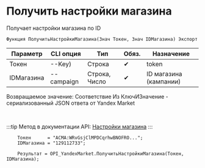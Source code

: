 ﻿---
sidebar_position: 4
---


# Получить настройки магазина
 Получает настройки магазина по ID



`Функция ПолучитьНастройкиМагазина(Знач Токен, Знач IDМагазина) Экспорт`

  | Параметр | CLI опция | Тип | Обяз. | Назначение |
  |-|-|-|-|-|
  | Токен | --Key) | Строка | &#x2714; | token |
  | IDМагазина | --campaign | Строка, Число | &#x2714; | ID магазина (кампании) |

  
  Возвращаемое значение:   Соответствие Из КлючИЗначение - сериализованный JSON ответа от Yandex Market

<br/>

:::tip
Метод в документации API: [Настройки магазина](https://yandex.ru/dev/market/partner-api/doc/ru/reference/campaigns/getCampaignSettings)
:::
<br/>



```bsl title="Пример использования для 1С:Предприятие/OneScript"
    Токен      = "ACMA:WRvGsjClMPDCqrhwBNOFRO...";
    IDМагазина = "129112733";

    Результат = OPI_YandexMarket.ПолучитьНастройкиМагазина(Токен, IDМагазина);
```
    




